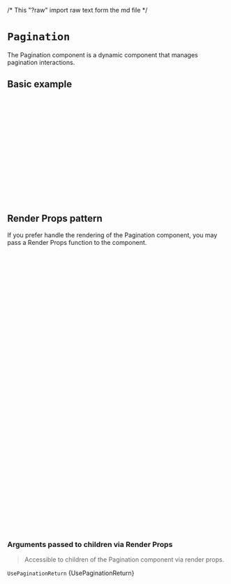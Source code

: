 /* This "?raw" import raw text form the md file */

<Meta of={PaginationStories} />

# `Pagination`
The Pagination component is a dynamic component that manages pagination interactions.

<Canvas of={PaginationStories.Primary} />

## Basic example
  ```jsx
  import React from 'react';
  import { CioPlp, Pagination, usePagination } from '@constructor-io/constructorio-ui-plp';

  const apiKey = 'MY_API_KEY'

  function MyComponent() {
    const { currentPage, goToPage, nextPage, pages, prevPage, totalPages } = usePagination(props);

    return (
      <>
        <CioPlp apiKey={MY_API_KEY}>
          <Pagination pagination={{ currentPage, goToPage, nextPage, pages, prevPage, totalPages }} />
        </CioPlp>
      </>
    );
  }
  ```

## Render Props pattern
If you prefer handle the rendering of the Pagination component, you may pass a Render Props function to the component.
```jsx
import { CioPlp, Pagination } from '@constructor-io/constructorio-ui-plp'

function MyCustomPagination(props) {
  const {
    currentPage,
    goToPage,
    nextPage,
    pages,
    prevPage,
    totalPages,
  } = props
  
  return (
    <div>
      <div>Current Page: {currentPage}</div>
      <div>Total: {totalPages}</div>
      <button onClick={() => prevPage()} type='button'>
        Previous
      </button>

      {pages.map((page) => (
        <button onClick={() => goToPage(page)} type='button'>
          {page}
        </button>
      ))}
      <button onClick={() => nextPage()} type='button'>
        Next
      </button>
    </div>
  )
}

function myApp() {
  ...
  
  return (
    <CioPlp apiKey={YOUR_API_KEY}>
      <Pagination>
        <MyCustomPagination />
      </Pagination>
    </CioPlp>
  )
}
```

### Arguments passed to children via Render Props
>Accessible to children of the Pagination component via render props.

`UsePaginationReturn`
<Markdown>{UsePaginationReturn}</Markdown>
